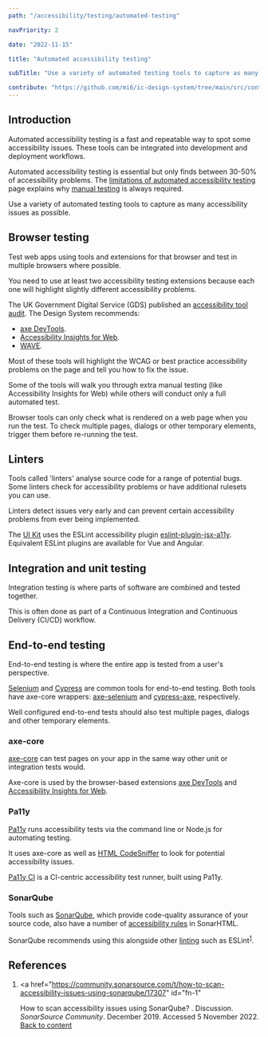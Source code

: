 ```yaml
---
path: "/accessibility/testing/automated-testing"

navPriority: 2

date: "2022-11-15"

title: "Automated accessibility testing"

subTitle: "Use a variety of automated testing tools to capture as many accessibility issues as possible."

contribute: "https://github.com/mi6/ic-design-system/tree/main/src/content/structured/accessibility/testing/automated-testing.mdx"
---
```


## Introduction

Automated accessibility testing is a fast and repeatable way to spot some accessibility issues.
These tools can be integrated into development and deployment workflows.

Automated accessibility testing is essential but only finds between 30-50% of accessibility problems.
The [limitations of automated accessibility testing](/accessibility/testing/automated-testing-limitation) page explains why [manual testing](/accessibility/testing/manual-testing) is always required.

Use a variety of automated testing tools to capture as many accessibility issues as possible.

## Browser testing

Test web apps using tools and extensions for that browser and test in multiple browsers where possible.

You need to use at least two accessibility testing extensions because each one will highlight slightly different accessibility problems.

The UK Government Digital Service (GDS) published an [accessibility tool audit](https://alphagov.github.io/accessibility-tool-audit/). The Design System recommends:

- [axe DevTools](https://www.deque.com/axe/axe-for-web/).
- [Accessibility Insights for Web](https://accessibilityinsights.io/docs/en/web/overview).
- [WAVE](https://wave.webaim.org/extension/).

Most of these tools will highlight the WCAG or best practice accessibility problems on the page and tell you how to fix the issue.

Some of the tools will walk you through extra manual testing (like Accessibility Insights for Web) while others will conduct only a full automated test.

Browser tools can only check what is rendered on a web page when you run the test. To check multiple pages, dialogs or other temporary elements, trigger them before re-running the test.

## Linters

Tools called 'linters' analyse source code for a range of potential bugs. Some linters check for accessibility problems or have additional rulesets you can use.

Linters detect issues very early and can prevent certain accessibility problems from ever being implemented.

The [UI Kit](/components) uses the ESLint accessibility plugin [eslint-plugin-jsx-a11y](https://github.com/jsx-eslint/eslint-plugin-jsx-a11y). Equivalent ESLint plugins are available for Vue and Angular.

## Integration and unit testing

Integration testing is where parts of software are combined and tested together.

This is often done as part of a Continuous Integration and Continuous Delivery (CI/CD) workflow.

## End-to-end testing

End-to-end testing is where the entire app is tested from a user's perspective.

[Selenium](https://www.selenium.dev/) and [Cypress](https://www.cypress.io/) are common tools for end-to-end testing. Both tools have axe-core wrappers: [axe-selenium](https://github.com/dequelabs/axe-selenium-java) and [cypress-axe](https://github.com/avanslaars/cypress-axe), respectively.

Well configured end-to-end tests should also test multiple pages, dialogs and other temporary elements.

### axe-core

[axe-core](https://github.com/dequelabs/axe-core) can test pages on your app in the same way other unit or integration tests would.

Axe-core is used by the browser-based extensions [axe DevTools](https://www.deque.com/axe/axe-for-web/) and [Accessibility Insights for Web](https://accessibilityinsights.io/docs/en/web/overview).

### Pa11y

[Pa11y](https://pa11y.org/) runs accessibility tests via the command line or Node.js for automating testing.

It uses axe-core as well as [HTML CodeSniffer](http://squizlabs.github.io/HTML_CodeSniffer/) to look for potential accessibility issues.

[Pa11y CI](https://github.com/pa11y/pa11y-ci) is a CI-centric accessibility test runner, built using Pa11y.

### SonarQube

Tools such as [SonarQube](https://www.sonarqube.org/), which provide code-quality assurance of your source code, also have a number of [accessibility rules](https://rules.sonarsource.com/html/tag/accessibility) in SonarHTML.

SonarQube recommends using this alongside other [linting](#linters) such as ESLint<sup id="ref-1"><a href="#fn-1">1</a></sup>.

## References

1. <a
     href="https://community.sonarsource.com/t/how-to-scan-accessibility-issues-using-sonarqube/17307"
     id="fn-1"
   >
     How to scan accessibility issues using SonarQube?
   </a>
   . Discussion.<i> SonarSource Community</i>. December 2019. Accessed 5 November
   2022. <a href="#ref-1">Back to content</a>
